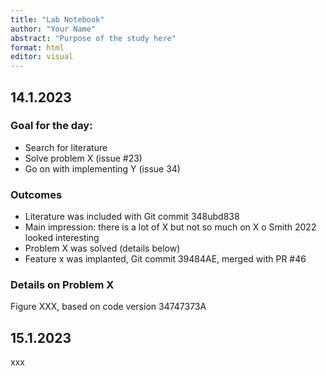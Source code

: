 ```yaml
---
title: "Lab Notebook"
author: "Your Name"
abstract: "Purpose of the study here"
format: html
editor: visual
---
```


## 14.1.2023

### Goal for the day:

- Search for literature 
- Solve problem X (issue #23) 
- Go on with implementing Y (issue 34)

### Outcomes

- Literature was included with Git commit 348ubd838 
- Main impression: there is a lot of X but not so much on X o Smith 2022 looked interesting 
- Problem X was solved (details below) 
- Feature x was implanted, Git commit 39484AE, merged with PR #46

### Details on Problem X

Figure XXX, based on code version 34747373A

## 15.1.2023

xxx